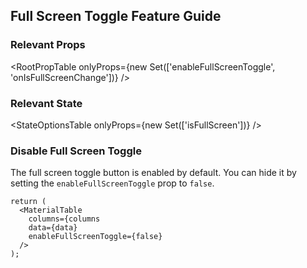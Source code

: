 
<Head>
  <title>Material React Table Docs - Full Screen Toggle Feature Guide</title>
  <meta
    name="description"
    content="How to use, customize, or disable the full screen toggle button feature of Material React Table"
  />
</Head>

## Full Screen Toggle Feature Guide

### Relevant Props

<RootPropTable
  onlyProps={new Set(['enableFullScreenToggle', 'onIsFullScreenChange'])}
/>

### Relevant State

<StateOptionsTable onlyProps={new Set(['isFullScreen'])} />

### Disable Full Screen Toggle

The full screen toggle button is enabled by default. You can hide it by setting the `enableFullScreenToggle` prop to `false`.

```tsx
return (
  <MaterialTable
    columns={columns
    data={data}
    enableFullScreenToggle={false}
  />
);
```
